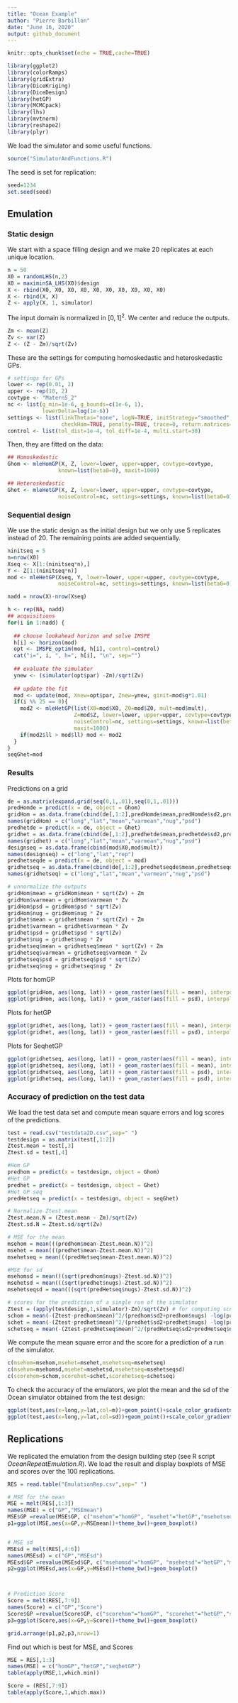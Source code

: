 ```yaml
---
title: "Ocean Example"
author: "Pierre Barbillon"
date: "June 16, 2020"
output: github_document
---
```


```r
knitr::opts_chunk$set(echo = TRUE,cache=TRUE)
```

```r
library(ggplot2)
library(colorRamps)
library(gridExtra)
library(DiceKriging)
library(DiceDesign)
library(hetGP)
library(MCMCpack)
library(lhs)
library(mvtnorm)
library(reshape2)
library(plyr)
```

We load the simulator and some useful functions.
```r
source("SimulatorAndFunctions.R")
```

The seed is set for replication:
```r
seed=1234
set.seed(seed)
```



## Emulation

### Static design

We start with a space filling design and we make $20$ replicates at each unique location.
```r
n = 50
X0 = randomLHS(n,2)
X0 = maximinSA_LHS(X0)$design
X <- rbind(X0, X0, X0, X0, X0, X0, X0, X0, X0, X0)
X <- rbind(X, X)
Z <- apply(X, 1, simulator)
```

The input domain is normalized in $[0,1]^2$. We center and reduce the outputs. 
```r
Zm <- mean(Z)
Zv <- var(Z)
Z <- (Z - Zm)/sqrt(Zv)
```

These are the settings for computing homoskedastic and heteroskedastic GPs.
```r
# settings for GPs
lower <- rep(0.01, 2)
upper <- rep(10, 2)
covtype <- "Matern5_2"
nc <- list(g_min=1e-6, g_bounds=c(1e-6, 1),  
           lowerDelta=log(1e-6))
settings <- list(linkThetas="none", logN=TRUE, initStrategy="smoothed", 
                 checkHom=TRUE, penalty=TRUE, trace=0, return.matrices=TRUE, return.hom=FALSE)
control <- list(tol_dist=1e-4, tol_diff=1e-4, multi.start=30)
```

Then, they are fitted on the data:
```r
## Homoskedastic
Ghom <- mleHomGP(X, Z, lower=lower, upper=upper, covtype=covtype,
                known=list(beta0=0), maxit=1000) 

## Heteroskedastic 
Ghet <- mleHetGP(X, Z, lower=lower, upper=upper, covtype=covtype, 
                noiseControl=nc, settings=settings, known=list(beta0=0), maxit=1000)

```


### Sequential design


We use the static design as the initial design but we only use $5$ replicates instead of $20$. The remaining points are added sequentially.

```r
ninitseq = 5
n=nrow(X0)
Xseq <- X[1:(ninitseq*n),]
Y <- Z[1:(ninitseq*n)]
mod <- mleHetGP(Xseq, Y, lower=lower, upper=upper, covtype=covtype, 
                noiseControl=nc, settings=settings, known=list(beta0=0), maxit=1000)

nadd = nrow(X)-nrow(Xseq)  

h <- rep(NA, nadd)
## acquisitions
for(i in 1:nadd) { 
  
  ## choose lookahead horizon and solve IMSPE
  h[i] <- horizon(mod)
  opt <- IMSPE_optim(mod, h[i], control=control)
  cat("i=", i, ", h=", h[i], "\n", sep="")
  
  ## evaluate the simulator
  ynew <- (simulator(opt$par) -Zm)/sqrt(Zv)
  
  ## update the fit
  mod <- update(mod, Xnew=opt$par, Znew=ynew, ginit=mod$g*1.01)
  if(i %% 25 == 0){
    mod2 <- mleHetGP(list(X0=mod$X0, Z0=mod$Z0, mult=mod$mult),
                     Z=mod$Z, lower=lower, upper=upper, covtype=covtype, 
                     noiseControl=nc, settings=settings, known=list(beta0=0), 
                     maxit=1000)
    if(mod2$ll > mod$ll) mod <- mod2  
  }
}
seqGhet=mod
```


### Results

Predictions on a grid
```r
de = as.matrix(expand.grid(seq(0,1,.01),seq(0,1,.01)))
predHomde = predict(x = de, object = Ghom)
gridHom = as.data.frame(cbind(de[,1:2],predHomde$mean,predHomde$sd2,predHomde$nugs,sqrt(predHomde$sd2 + predHomde$nugs)))
names(gridHom) = c("long","lat","mean","varmean","nug","psd")
predhetde = predict(x = de, object = Ghet)
gridhet = as.data.frame(cbind(de[,1:2],predhetde$mean,predhetde$sd2,predhetde$nugs,sqrt(predhetde$sd2 + predhetde$nugs)))
names(gridhet) = c("long","lat","mean","varmean","nug","psd")
designseq = as.data.frame(cbind(mod$X0,mod$mult))
names(designseq) = c("long","lat","rep")
predhetseqde = predict(x = de, object = mod)
gridhetseq = as.data.frame(cbind(de[,1:2],predhetseqde$mean,predhetseqde$sd2,predhetseqde$nugs, sqrt(predhetseqde$sd2 + predhetseqde$nugs)))
names(gridhetseq) = c("long","lat","mean","varmean","nug","psd")

# unnormalize the outputs
gridHom$mean = gridHom$mean * sqrt(Zv) + Zm
gridHom$varmean = gridHom$varmean * Zv
gridHom$psd = gridHom$psd * sqrt(Zv)
gridHom$nug = gridHom$nug * Zv
gridhet$mean = gridhet$mean * sqrt(Zv) + Zm
gridhet$varmean = gridhet$varmean * Zv
gridhet$psd = gridhet$psd * sqrt(Zv)
gridhet$nug = gridhet$nug * Zv
gridhetseq$mean = gridhetseq$mean * sqrt(Zv) + Zm
gridhetseq$varmean = gridhetseq$varmean * Zv
gridhetseq$psd = gridhetseq$psd * sqrt(Zv)
gridhetseq$nug = gridhetseq$nug * Zv
```

Plots for homGP
```r
ggplot(gridHom, aes(long, lat)) + geom_raster(aes(fill = mean), interpolate = TRUE) + scale_fill_gradientn(colours=matlab.like(10),limits=c(min(gridHom$mean,gridhet$mean),max(gridHom$mean,gridhet$mean)))
ggplot(gridHom, aes(long, lat)) + geom_raster(aes(fill = psd), interpolate = TRUE)+ scale_fill_gradientn(colours=matlab.like(10),limits=c(0,max(gridHom$psd,gridhet$psd,6.5)))
```

Plots for hetGP
```r
ggplot(gridhet, aes(long, lat)) + geom_raster(aes(fill = mean), interpolate = TRUE) +scale_fill_gradientn(colours=matlab.like(10),limits=c(min(gridHom$mean,gridhet$mean),max(gridHom$mean,gridhet$mean)))
ggplot(gridhet, aes(long, lat)) + geom_raster(aes(fill = psd), interpolate = TRUE)+ scale_fill_gradientn(colours=matlab.like(10),limits=c(0,max(gridHom$psd,gridhet$psd,6.5)))
```


Plots for SeqhetGP
```r
ggplot(gridhetseq, aes(long, lat)) + geom_raster(aes(fill = mean), interpolate = TRUE) + scale_fill_gradientn(colours=matlab.like(10))
ggplot(gridhetseq, aes(long, lat)) + geom_raster(aes(fill = mean), interpolate = TRUE) + scale_fill_gradientn(colours=matlab.like(10))+geom_point(data=designseq,aes(x=long,y=lat,colour=rep))+scale_color_gradient(low="grey", high="black")
ggplot(gridhetseq, aes(long, lat)) + geom_raster(aes(fill = psd), interpolate = TRUE)+ scale_fill_gradientn(colours=matlab.like(10),limits=c(0,max(gridHom$psd,gridhet$psd,6.5)))+geom_point(data=designseq,aes(x=long,y=lat,colour=rep))+scale_color_gradient(low="grey", high="black")
ggplot(gridhetseq, aes(long, lat)) + geom_raster(aes(fill = psd), interpolate = TRUE)+ scale_fill_gradientn(colours=matlab.like(10),limits=c(0,max(gridHom$psd,gridhet$psd,6.5)))+geom_text(data=designseq,aes(x=long,y=lat,label=rep))
```


### Accuracy of prediction on the test data


We load the test data set and compute mean square errors and log scores of the predictions.
```r
test = read.csv("testdata2D.csv",sep=" ")
testdesign = as.matrix(test[,1:2])
Ztest.mean = test[,3]
Ztest.sd = test[,4]

#Hom GP
predhom = predict(x = testdesign, object = Ghom)
#Het GP
predhet = predict(x = testdesign, object = Ghet)
#Het GP seq
predHetseq = predict(x = testdesign, object = seqGhet)

# Normalize Ztest.mean
Ztest.mean.N = (Ztest.mean - Zm)/sqrt(Zv)
Ztest.sd.N = Ztest.sd/sqrt(Zv)

# MSE for the mean
msehom = mean(((predhom$mean-Ztest.mean.N))^2)
msehet = mean(((predhet$mean-Ztest.mean.N))^2)
msehetseq = mean(((predHetseq$mean-Ztest.mean.N))^2)

#MSE for sd
msehomsd = mean(((sqrt(predhom$nugs)-Ztest.sd.N))^2)
msehetsd = mean(((sqrt(predhet$nugs)-Ztest.sd.N))^2)
msehetseqsd = mean(((sqrt(predHetseq$nugs)-Ztest.sd.N))^2)

# scores for the prediction of a single run of the simulator
Ztest = (apply(testdesign,1,simulator)-Zm)/sqrt(Zv) # for computing scores on a single realization of the simulator
schom = mean(-(Ztest-predhom$mean)^2/(predhom$sd2+predhom$nugs) -log(predhom$sd2+predhom$nugs))
schet = mean(-(Ztest-predhet$mean)^2/(predhet$sd2+predhet$nugs) -log(predhet$sd2+predhet$nugs))
schetseq = mean(-(Ztest-predHetseq$mean)^2/(predHetseq$sd2+predHetseq$nugs) -log(predHetseq$sd2+predHetseq$nugs))
```


We compute the mean square error and the score for a prediction of a run of the simulator.
```r
c(msehom=msehom,msehet=msehet,msehetseq=msehetseq)
c(msehom=msehomsd,msehet=msehetsd,msehetseq=msehetseqsd)
c(scorehom=schom,scorehet=schet,scorehetseq=schetseq)
```




To check the accuracy of the emulators, we plot the mean and the sd of the Ocean simulator obtained from the test design:
```r
ggplot(test,aes(x=long,y=lat,col=m))+geom_point()+scale_color_gradientn(colours=matlab.like(10),limits=c(min(gridHom$mean,gridhet$mean),max(gridHom$mean,gridhet$mean)))+theme_bw()
ggplot(test,aes(x=long,y=lat,col=sd))+geom_point()+scale_color_gradientn(colours=matlab.like(10),limits=c(0,max(gridHom$psd,gridhet$psd,6.5)))+theme_bw()
```



## Replications 

We replicated the emulation from the design building step (see R script *OceanRepeatEmulation.R*). We load the result and display boxplots of MSE and scores over the 100 replications.

```r
RES = read.table("EmulationRep.csv",sep=" ")

# MSE for the mean
MSE = melt(RES[,1:3])
names(MSE) = c("GP","MSEmean")
MSE$GP =revalue(MSE$GP, c("msehom"="homGP", "msehet"="hetGP","msehetseq"="seqhetGP"))
p1=ggplot(MSE,aes(x=GP,y=MSEmean))+theme_bw()+geom_boxplot()


# MSE sd
MSEsd = melt(RES[,4:6])
names(MSEsd) = c("GP","MSEsd")
MSEsd$GP =revalue(MSEsd$GP, c("msehomsd"="homGP", "msehetsd"="hetGP","msehetseqsd"="seqhetGP"))
p2=ggplot(MSEsd,aes(x=GP,y=MSEsd))+theme_bw()+geom_boxplot()



# Prediction Score 
Score = melt(RES[,7:9])
names(Score) = c("GP","Score")
Score$GP =revalue(Score$GP, c("scorehom"="homGP", "scorehet"="hetGP","scorehetseq"="seqhetGP"))
p3=ggplot(Score,aes(x=GP,y=Score))+theme_bw()+geom_boxplot()

grid.arrange(p1,p2,p3,nrow=1)
```


Find out which is best for MSE, and Scores
```r
MSE = RES[,1:3]
names(MSE) = c("homGP","hetGP","seqhetGP")
table(apply(MSE,1,which.min))

Score = (RES[,7:9])
table(apply(Score,1,which.max))

```





